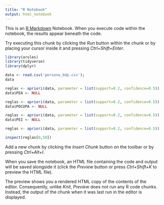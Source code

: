```yaml
---
title: "R Notebook"
output: html_notebook
---
```


This is an [R Markdown](http://rmarkdown.rstudio.com) Notebook. When you execute code within the notebook, the results appear beneath the code. 

Try executing this chunk by clicking the *Run* button within the chunk or by placing your cursor inside it and pressing *Ctrl+Shift+Enter*. 

```r
library(arules)
library(tidyverse)
library(dplyr)

data <- read.csv('persona_bdp.csv');
data

reglas <- apriori(data, parameter = list(support=0.2, confidence=0.5))
data$PEA <- NULL

reglas <- apriori(data, parameter = list(support=0.2, confidence=0.5))
data$POCUPA <- NULL

reglas <- apriori(data, parameter = list(support=0.2, confidence=0.5))
data$PEI <- NULL

reglas <- apriori(data, parameter = list(support=0.2, confidence=0.5))

inspect(reglas[0,50])
```

Add a new chunk by clicking the *Insert Chunk* button on the toolbar or by pressing *Ctrl+Alt+I*.

When you save the notebook, an HTML file containing the code and output will be saved alongside it (click the *Preview* button or press *Ctrl+Shift+K* to preview the HTML file).

The preview shows you a rendered HTML copy of the contents of the editor. Consequently, unlike *Knit*, *Preview* does not run any R code chunks. Instead, the output of the chunk when it was last run in the editor is displayed.
